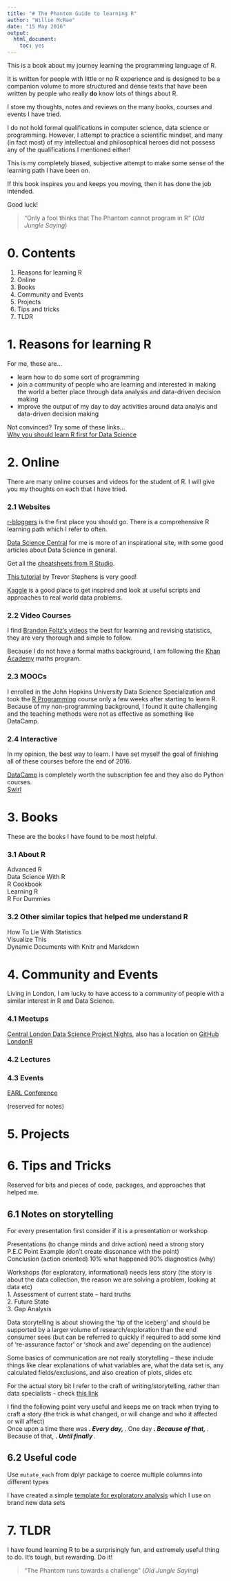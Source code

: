 ```yaml
---
title: "# The Phantom Guide to learning R"
author: "Willie McRae"
date: "15 May 2016"
output: 
  html_document: 
    toc: yes
---
```

This is a book about my journey learning the programming language of R. 

It is written for people with little or no R experience and is designed to be a companion volume to more structured and dense texts that have been written by people who really **do** know lots of things about R.

I store my thoughts, notes and reviews on the many books, courses and events I have tried. 

I do not hold formal qualifications in computer science, data science or programming. However, I attempt to practice a scientific mindset, and many (in fact most) of my intellectual and philosophical heroes did not possess any of the qualifications I mentioned either!

This is my completely biased, subjective attempt to make some sense of the learning path I have been on.

If this book inspires you and keeps you moving, then it has done the job intended.

Good luck!

> "Only a fool thinks that The Phantom cannot program in R"
(*Old Jungle Saying*)

# 0. Contents

1. Reasons for learning R
2. Online 
3. Books
4. Community and Events
5. Projects 
6. Tips and tricks
7. TLDR 

# 1. Reasons for learning R

For me, these are...

- learn how to do some sort of programming 
- join a community of people who are learning and interested in making the world a better place through data analysis and data-driven decision making  
- improve the output of my day to day activities around data analyis and data-driven decision making  

Not convinced? Try some of these links...  
[Why you should learn R first for Data Science](https://www.r-bloggers.com/why-you-should-learn-r-first-for-data-science/)


# 2. Online

There are many online courses and videos for the student of R. I will give you my thoughts on each that I have tried.

### 2.1 Websites

[r-bloggers](http://www.r-bloggers.com/how-to-learn-r-2/) is the first place you should go. There is a comprehensive R learning path which I refer to often. 

[Data Science Central](http://www.datasciencecentral.com/) for me is more of an inspirational site, with some good articles about Data Science in general.

Get all the [cheatsheets from R Studio](https://www.rstudio.com/resources/cheatsheets/).

[This tutorial](http://trevorstephens.com/kaggle-titanic-tutorial/getting-started-with-r/) by Trevor Stephens is very good! 

[Kaggle](https://www.kaggle.com/) is a good place to get inspired and look at useful scripts and approaches to real world data problems.

### 2.2 Video Courses

I find [Brandon Foltz's videos](https://www.youtube.com/user/BCFoltz) the best for learning and revising statistics, they are very thorough and simple to follow.  

Because I do not have a formal maths background, I am following the [Khan Academy](https://www.khanacademy.org/) maths program.  

### 2.3 MOOCs

I enrolled in the John Hopkins University Data Science Specialization and took the [R Programming](https://www.coursera.org/learn/r-programming) course only a few weeks after starting to learn R. Because of my non-programming background, I found it quite challenging and the teaching methods were not as effective as something like DataCamp. 

### 2.4 Interactive

In my opinion, the best way to learn. I have set myself the goal of finishing all of these courses before the end of 2016.

[DataCamp](https://www.datacamp.com/) is completely worth the subscription fee and they also do Python courses.  
[Swirl](http://swirlstats.com/)

# 3. Books

These are the books I have found to be most helpful. 

### 3.1 About R 

Advanced R  
Data Science With R  
R Cookbook  
Learning R  
R For Dummies

### 3.2 Other similar topics that helped me understand R

How To Lie With Statistics  
Visualize This  
Dynamic Documents with Knitr and Markdown  

# 4. Community and Events

Living in London, I am lucky to have access to a community of people with a similar interest in R and Data Science. 

### 4.1 Meetups

[Central London Data Science Project Nights](https://www.meetup.com/central_london_data_science/), also has a location on [GitHub](https://github.com/central-ldn-data-sci)  
[LondonR](https://www.meetup.com/LondonR/)

### 4.2 Lectures

### 4.3 Events

[EARL Conference](https://earlconf.com/london/)

(reserved for notes)

# 5. Projects

# 6. Tips and Tricks

Reserved for bits and pieces of code, packages, and approaches that helped me. 

## 6.1 Notes on storytelling
 For every presentation first consider if it is a presentation or workshop   
 
 Presentations (to change minds and drive action) need a strong story  
 P.E.C  Point  Example (don’t create dissonance with the point)  
 Conclusion (action oriented)  10% what happened  90% diagnostics (why)  
 
 Workshops (for exploratory, informational) needs less story (the story is about the data collection, the reason we are solving a problem, looking at data etc)  
 1. Assessment of current state – hard truths  
 2. Future State  
 3. Gap Analysis  
 
Data storytelling is about showing the ‘tip of the iceberg’ and should be supported by a larger volume of research/exploration than the end consumer sees (but can be referred to quickly if required to add some kind of ‘re-assurance factor’ or ‘shock and awe’ depending on the audience)  

Some basics of communication are not really storytelling – these include things like clear explanations of what variables are, what the data set is, any calculated fields/exclusions, and also creation of plots, slides etc  

For the actual story bit I refer to the craft of writing/storytelling, rather than data specialists - check [this link]( http://io9.gizmodo.com/5916970/the-22-rules-of-storytelling-according-to-pixar)  

I find the following point very useful and keeps me on track when trying to craft a story (the trick is what changed, or will change and who it affected or will affect)  
Once upon a time there was ___. Every day, ___. One day ___. Because of that, ___. Because of that, ___. Until finally ___.

## 6.2 Useful code

Use `mutate_each` from dplyr package to coerce multiple columns into different types  

I have created a simple [template for exploratory analysis](https://github.com/WillieMcRae/r_templates/blob/master/Rmd_exploratory_template.Rmd) which I use on brand new data sets


# 7. TLDR

I have found learning R to be a surprisingly fun, and extremely useful thing to do. It's tough, but rewarding. Do it!

> "The Phantom runs towards a challenge"
(*Old Jungle Saying*)


